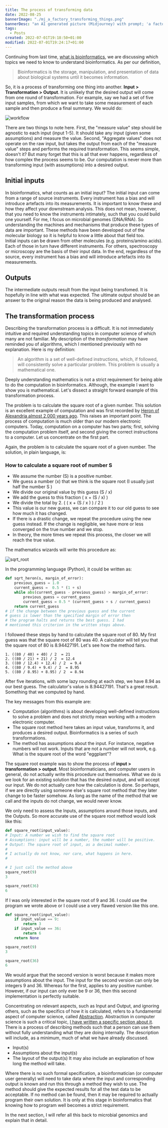 ```yaml
---
title: The process of transforming data
date: 2022-08-25
bannerImage: "./mj_a_factory_transforming_things.png"
bannerDesc: "an AI generated picture (Midjourney) with prompt; 'a factory transforming things'. You can share and adapt this image following a CC BY-SA 4.0 licence."
tags:
  - Posts
created: 2022-07-01T19:18:50+01:00
modified: 2022-07-01T19:24:17+01:00
---
```


Continuing from last time, [what is bioinformatics](/posts/what-is-bioinformatics), we are discussing which topics we need to know to understand bioinformatics. As per our definition,

> Bioinformatics is the storage, manipulation, and presentation of data about biological systems until it becomes information.

So, it is a process of transforming one thing into another. **Input > Transformation > Output**. It is unlikely that the desired output will come from one round of transformation. For example, say we had a set of five input samples, from which we want to take some measurement of each sample and then produce a final summary. We would do:

![workflow](./z.drawio.png)

There are two things to note here. First, the "measure value" step should be agnostic to each input (input 1-5). It should take any input (given some assumptions) and measure the value. Second, "Aggregate values" does not operate on the raw input, but takes the output from each of the "measure value" steps and performs the required transformation. This seems simple, doesn't it? But many forget that this is all that ever happens, regardless of how complex the process seems to be. Our computation is never more than transforming input (with assumptions) into a desired output.

## Initial inputs

In bioinformatics, what counts as an initial input? The initial input can come from a range of source instruments. Every instrument has a bias and will introduce artefacts into its measurements. It is important to know these and how they affect your downstream analysis. This does not mean, however, that you need to know the instruments intimately, such that you could build one yourself. For me, I focus on microbial genomes (DNA/RNA). So understanding the machines and mechanisms that produce these types of data are important. These methods have been developed out of the molecular biology so it is helpful to know a little about that field too.  
Initial inputs can be drawn from other molecules (e.g. proteins/amino acids). Each of those in turn have different instruments. For others, spectroscopy or microscopy are the basis of their input data. In the end, regardless of the source, every instrument has a bias and will introduce artefacts into its measurements.

## Outputs

The intermediate outputs result from the input being transfomed. It is hopefully in line with what was expected. The ultimate output should be an answer to the original reason the data is being produced and analysed.

## The transformation process

Describing the transformation process is a difficult. It is not immediately intuitive and required understanding topics in computer science of which many are not familiar. My description of the _transformation_ may have reminded you of algorithms, which I mentioned previously with no explanation. Here is my definition:

> An algorithm is a set of well-defined instructions, which, if followed, will consistently solve a particular problem. This problem is usually a mathematical one.

Deeply understanding mathematics is not a strict requirement for being able to do the computation in bioinformatics. Although, the example I want to show you is mathematical. Let's dissect a straight forward example of this transformation process.

The problem is to calculate the square root of a given number. This solution is an excellent example of computation and was first recorded by [Heron of Alexandria almost 2,000 years ago](https://en.wikipedia.org/wiki/Methods_of_computing_square_roots#Babylonian_method). This raises an important point. The process of computation is much older than our modern electronic computers. Today, computation on a computer has two parts; first, solving the computation problem itself, and second giving the correct instructions to a computer. Let us concentrate on the first part.

Again, the problem is to calculate the square root of a given number. The solution, in plain language, is:

### How to calculate a square root of number S

- We assume the number (S) is a positive number.
- We guess a number (x) that we think is the square root (I usually just half the number S )
- We divide our original value by this guess (S / x)
- We add the guess to this fraction ( x + (S / x) )
- We divide the total by 2. ( ( x + (S / x ) ) / 2 )
- This value is our new guess, we can compare it to our old guess to see how much it has changed.
- If there is a drastic change, we repeat the procedure using the new guess instead. If the change is negligible, we have more or less converged on the true number and we stop.
- In theory, the more times we repeat this process, the closer we will reach the true value.

The mathematics wizards will write this procedure as:

![sqrt_root](./exp.png)

In the programming language (Python), it could be written as:

```python
def sqrt_heron(s, margin_of_error):
    previous_guess = 1.0
    current_guess =  0.5 * (1 + s)
    while abs(current_guess - previous_guess) > margin_of_error:
        previous_guess = current_guess
        current_guess = 0.5 * (current_guess + s / current_guess)
    return current_guess
# if the change between the previous guess and the current
# guess is lower than the specified margin of error then
# the program halts and returns the best guess. I had
# mentioned this criterion in the written steps above.
```

I followed these steps by hand to calculate the square root of 80. My first guess was that the square root of 80 was 40. A calculator will tell you that the square root of 80 is 8.94427191. Let's see how the method fairs.

```maths
1. ((80 / 40) + 40) / 2  = 21
2. ((80 / 21) + 21) / 2  = 12.4
3. ((80 / 12.4) + 12.4) / 2  = 9.4
4. ((80 / 9.4) + 9.4) / 2  = 8.95
5. ((80 / 8.95) + 8.95) / 2  = 8.94
```

After five iterations, with some lazy rounding at each step, we have 8.94 as our best guess. The calculator's value is 8.94427191. That's a great result. Something that we computed by hand.

The key messages from this example are:

- Computation (algorithms) is about developing well-defined instructions to solve a problem and does not strictly mean working with a modern electronic computer.
- The square root method here takes an input value, transforms it, and produces a desired output. Bioinformatics is a series of such transformations.
- The method has assumptions about the input. For instance, negative numbers will not work. Inputs that are not a number will not work, e.g. What is the square root of the word "eggplant"?

The square root example was to show the process of **input > transformation > output**. Most bioinformaticians, and computer users in general, do not actually write this procedure out themselves. What we do is we look for an existing solution that has the desired output, and will accept our input. We do not actually care how the calculation is done. So perhaps, if we are directly using someone else's square root method that they later change to be faster somehow. As long as the name of the method that we call and the inputs do not change, we would never know.

We only need to assess the Inputs, assumptions around those inputs, and the Outputs. So more accurate use of the square root method would look like this:

```python
def square_root(input_value):
# Input: A number we wish to find the square root
# Assumptions: input will be a number, the number will be positive.
# Output: The square root of input, as a decimal number.
#
# I actually do not know, nor care, what happens in here.
#

# I just call the method above
square_root(9)
3

square_root(36)
6
```

If I was only interested in the square root of 9 and 36. I could use the program we wrote above or I could use a very flawed version like this one.

```python
def square_root(input_value):
	if input_value == 9:
		return 3
	if input_value == 36:
		return 6
	return None

square_root(9)
3

square_root(36)
6
```

We would argue that the second version is worst because it makes more assumptions about the input. The input for the second version can only be integers 9 and 36. Whereas for the first, applies to any positive number. However, if our input can only ever be 9 or 36, then this second implementation is perfectly suitable.

Concentrating on relevant aspects, such as Input and Output, and ignoring others, such as the specifics of how it is calculated, refers to a fundamental aspect of computer science, called [Abstraction](<https://en.wikipedia.org/wiki/Abstraction_(computer_science)>). Abstraction in computer science is such a critical topic, [I have written a specific section about it](/posts/abstraction-in-computer-science). There is a process of describing methods such that a person can use them without fully understanding what they are doing internally. The description will include, as a minimum, much of what we have already discussed.

- Input(s)
- Assumptions about the input(s)
- The layout of the output(s)
  It may also include an explanation of how long the method will take.

Where there is no such formal specification, a bioinformatician (or computer user generally) will need to take data where the input and corresponding output is known and run this through a method they wish to use. The method should give the expected results for all the test data to be acceptable. If no method can be found, then it may be required to actually program their own solution. It is only at this stage in bioinformatics that knowing how to program well becomes a strict requirement.

In the next section, I will refer all this back to microbial genomics and explain that in detail.
